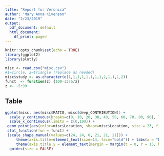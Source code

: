 ```yaml
---
title: "Report for Veronica"
author: "Mary Anna Kivenson"
date: "2/23/2019"
output:
  pdf_document: default
  html_document:
    df_print: paged
---
```


```r
knitr::opts_chunk$set(echo = TRUE)
library(ggplot2)
library(plotly)

```



```r
misc <- read.csv("misc.csv")
#1=circle, 2=triangle (replace as needed) 
misc$study <- as.character(c(1,1,1,1,1,1,1,1,2,1,1,1,2))
funct  <- function(z) {100-1376/z}
z <- -5:90
```

## Table
```r

ggplot(misc, aes(misc$RATIO, misc$deep_CONTRIBUTION)) + 
  scale_y_continuous(breaks=c(0, 10, 20, 30, 40, 50, 60, 70, 80, 90), limits = c(0,100)) +
  scale_x_continuous(limits = c(0,100)) +
 geom_point(aes(color=misc$Location, shape=misc$Location, size = 23, fill=misc$Location)) + 
 stat_function(fun = funct) +
 (scale_shape_manual(values=c(24, 24, 0, 21, 21, 21))) + 
     theme(axis.title=element_text(size=14, face="bold")) + labs(x = "DDX / PCB", y = "%DDX from Deep Sea Disposal") +
     theme(axis.title.y = element_text(margin = margin(t = 0, r = 15, b = 0, l = 0))) + theme(axis.title.x = element_text(margin = margin(t = 10, r = 0, b = 0, l = 0))) + theme(axis.text.x = element_text(face="bold", size=18, color = "black"), axis.text.y = element_text(face="bold", size=18, color = "black")) +
  guides(size = FALSE)
```